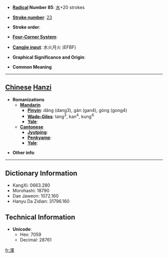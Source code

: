 * '''[[Wiktionary:Chinese radical index| Radical]] Number 85''': [[Wiktionary:Chinese radical index 水|水]]+20 strokes

* '''[[Wiktionary:Chinese total strokes index|Stroke number]]''': [[Wiktionary:Chinese total strokes index 23|23]]

* '''Stroke order''': 

* '''[[Wiktionary:Chinese four corner index|Four-Corner System]]''': 

* '''[[Wiktionary:Chinese Cangjie index|Cangjie input]]''': 水火月火 (EFBF)

* '''Graphical Significance and Origin''': 

* '''Common Meaning'''

----

== [[Chinese]] [[Hanzi]] ==

* '''Romanizations'''
** '''[[Mandarin]]'''
*** '''[[Pinyin]]''': dǎng (dang3), gàn (gan4), gòng (gong4)
*** '''[[Wade-Giles]]''': tang<sup>3</sup>, kan<sup>4</sup>, kung<sup>4</sup>
*** '''[[Yale]]''': 
** '''[[Cantonese]]'''
*** '''[[Jyutping]]''':
*** '''[[Penkyamp]]''': 
*** '''[[Yale]]''': 

* '''Other info''': 

----

== Dictionary Information ==

* KangXi: 0663.280
* Morohashi: 18790
* Dae Jaweon: 1072.160
* Hanyu Da Zidian: 31796.160

== Technical Information ==

* '''Unicode''':
** Hex: 7059
** Decimal: 28761

[[fr:灙]]